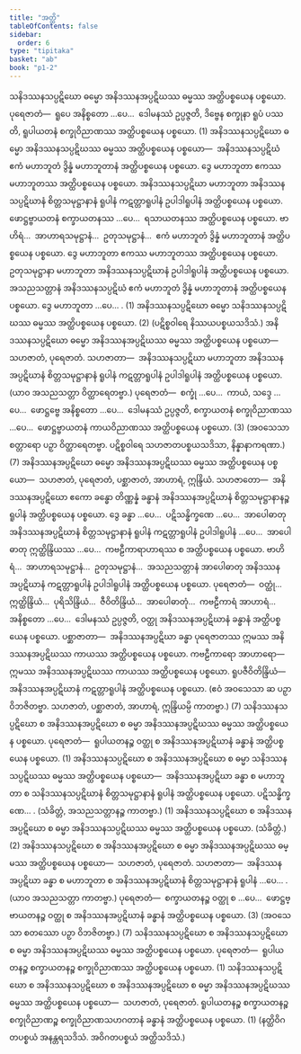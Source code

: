 ```yaml
---
title: "အတ္ထိ"
tableOfContents: false
sidebar:
  order: 6
type: "tipitaka"
basket: "ab"
book: "p1-2"
---
```



<DynamicBreadcrumb />

<Division number="50" book="p1-2" e="ch" v="37" p="486">

<Paragraph number="3047" book="p1-2">
သနိဒဿနသပ္ပဋိဃော ဓမ္မော အနိဒဿနအပ္ပဋိဃဿ ဓမ္မဿ အတ္ထိပစ္စယေန ပစ္စယော. <Emphasis>ပုရေဇာတံ</Emphasis>—  ရူပေ အနိစ္စတော …ပေ…  ဒေါမနဿံ ဥပ္ပဇ္ဇတိ, ဒိဗ္ဗေန စက္ခုနာ ရူပံ ပဿတိ, ရူပါယတနံ စက္ခုဝိညာဏဿ အတ္ထိပစ္စယေန ပစ္စယော. (1)
</Paragraph>

</Division>
<Division number="51" book="p1-2" e="ch" v="37" p="486">

<Paragraph number="3048" book="p1-2">
အနိဒဿနသပ္ပဋိဃော ဓမ္မော အနိဒဿနသပ္ပဋိဃဿ ဓမ္မဿ အတ္ထိပစ္စယေန ပစ္စယော—  အနိဒဿနသပ္ပဋိဃံ ဧကံ မဟာဘူတံ ဒွိန္နံ မဟာဘူတာနံ အတ္ထိပစ္စယေန ပစ္စယော. ဒွေ မဟာဘူတာ ဧကဿ မဟာဘူတဿ အတ္ထိပစ္စယေန ပစ္စယော. အနိဒဿနသပ္ပဋိဃာ မဟာဘူတာ အနိဒဿနသပ္ပဋိဃာနံ စိတ္တသမုဋ္ဌာနာနံ ရူပါနံ ကဋတ္တာရူပါနံ ဥပါဒါရူပါနံ အတ္ထိပစ္စယေန ပစ္စယော. ဖောဋ္ဌဗ္ဗာယတနံ စက္ခာယတနဿ …ပေ…  ရသာယတနဿ အတ္ထိပစ္စယေန ပစ္စယော. ဗာဟိရံ…  အာဟာရသမုဋ္ဌာနံ…  ဥတုသမုဋ္ဌာနံ…  ဧကံ မဟာဘူတံ ဒွိန္နံ မဟာဘူတာနံ အတ္ထိပစ္စယေန ပစ္စယော. ဒွေ မဟာဘူတာ ဧကဿ မဟာဘူတဿ အတ္ထိပစ္စယေန ပစ္စယော. ဥတုသမုဋ္ဌာနာ မဟာဘူတာ အနိဒဿနသပ္ပဋိဃာနံ ဥပါဒါရူပါနံ အတ္ထိပစ္စယေန ပစ္စယော. အသညသတ္တာနံ အနိဒဿနသပ္ပဋိဃံ ဧကံ မဟာဘူတံ ဒွိန္နံ မဟာဘူတာနံ အတ္ထိပစ္စယေန ပစ္စယော. ဒွေ မဟာဘူတာ …ပေ… . (1)
</Paragraph>

<Paragraph number="3049" book="p1-2">
အနိဒဿနသပ္ပဋိဃော ဓမ္မော သနိဒဿနသပ္ပဋိဃဿ ဓမ္မဿ အတ္ထိပစ္စယေန ပစ္စယော. (2)
</Paragraph>

<Paragraph number="3050" book="p1-2">
(ပဋိစ္စဝါရေ နိဿယပစ္စယသဒိသံ.)
</Paragraph>

<Paragraph number="3051" book="p1-2">
အနိဒဿနသပ္ပဋိဃော ဓမ္မော အနိဒဿနအပ္ပဋိဃဿ ဓမ္မဿ အတ္ထိပစ္စယေန ပစ္စယော—  သဟဇာတံ, ပုရေဇာတံ. <Emphasis>သဟဇာတာ</Emphasis>—  အနိဒဿနသပ္ပဋိဃာ မဟာဘူတာ အနိဒဿနအပ္ပဋိဃာနံ စိတ္တသမုဋ္ဌာနာနံ ရူပါနံ ကဋတ္တာရူပါနံ ဥပါဒါရူပါနံ အတ္ထိပစ္စယေန ပစ္စယော. (ယာဝ အသညသတ္တာ ဝိတ္ထာရေတဗ္ဗာ.) <Emphasis>ပုရေဇာတံ</Emphasis>—  စက္ခုံ …ပေ…  ကာယံ, သဒ္ဒေ …ပေ…  ဖောဋ္ဌဗ္ဗေ အနိစ္စတော …ပေ…  ဒေါမနဿံ ဥပ္ပဇ္ဇတိ, စက္ခာယတနံ စက္ခုဝိညာဏဿ …ပေ…  ဖောဋ္ဌဗ္ဗာယတနံ ကာယဝိညာဏဿ အတ္ထိပစ္စယေန ပစ္စယော. (3)
</Paragraph>

<Paragraph number="3052" book="p1-2">
(အဝသေသာ စတ္တာရော ပဉှာ ဝိတ္ထာရေတဗ္ဗာ. ပဋိစ္စဝါရေ သဟဇာတပစ္စယသဒိသာ, နိန္နာနာကရဏာ.) (7)
</Paragraph>

</Division>
<Division number="52" book="p1-2" e="ch" v="37" p="487">

<Paragraph number="3053" book="p1-2">
အနိဒဿနအပ္ပဋိဃော ဓမ္မော အနိဒဿနအပ္ပဋိဃဿ ဓမ္မဿ အတ္ထိပစ္စယေန ပစ္စယော—  သဟဇာတံ, ပုရေဇာတံ, ပစ္ဆာဇာတံ, အာဟာရံ, ဣန္ဒြိယံ. <Emphasis>သဟဇာတော</Emphasis>—  အနိဒဿနအပ္ပဋိဃော ဧကော ခန္ဓော တိဏ္ဏန္နံ ခန္ဓာနံ အနိဒဿနအပ္ပဋိဃာနံ စိတ္တသမုဋ္ဌာနာနဉ္စ ရူပါနံ အတ္ထိပစ္စယေန ပစ္စယော. ဒွေ ခန္ဓာ …ပေ…  ပဋိသန္ဓိက္ခဏေ …ပေ…  အာပေါဓာတု အနိဒဿနအပ္ပဋိဃာနံ စိတ္တသမုဋ္ဌာနာနံ ရူပါနံ ကဋတ္တာရူပါနံ ဥပါဒါရူပါနံ …ပေ…  အာပေါဓာတု ဣတ္ထိန္ဒြိယဿ …ပေ…  ကဗဠီကာရာဟာရဿ စ အတ္ထိပစ္စယေန ပစ္စယော. ဗာဟိရံ…  အာဟာရသမုဋ္ဌာနံ…  ဥတုသမုဋ္ဌာနံ…  အသညသတ္တာနံ အာပေါဓာတု အနိဒဿနအပ္ပဋိဃာနံ ကဋတ္တာရူပါနံ ဥပါဒါရူပါနံ အတ္ထိပစ္စယေန ပစ္စယော. <Emphasis>ပုရေဇာတံ</Emphasis>—  ဝတ္ထုံ…  ဣတ္ထိန္ဒြိယံ…  ပုရိသိန္ဒြိယံ…  ဇီဝိတိန္ဒြိယံ…  အာပေါဓာတုံ…  ကဗဠီကာရံ အာဟာရံ…  အနိစ္စတော …ပေ…  ဒေါမနဿံ ဥပ္ပဇ္ဇတိ, ဝတ္ထု အနိဒဿနအပ္ပဋိဃာနံ ခန္ဓာနံ အတ္ထိပစ္စယေန ပစ္စယော. <Emphasis>ပစ္ဆာဇာတာ</Emphasis>—  အနိဒဿနအပ္ပဋိဃာ ခန္ဓာ ပုရေဇာတဿ ဣမဿ အနိဒဿနအပ္ပဋိဃဿ ကာယဿ အတ္ထိပစ္စယေန ပစ္စယော. <Emphasis>ကဗဠီကာရော အာဟာရော</Emphasis>—  ဣမဿ အနိဒဿနအပ္ပဋိဃဿ ကာယဿ အတ္ထိပစ္စယေန ပစ္စယော. <Emphasis>ရူပဇီဝိတိန္ဒြိယံ</Emphasis>—  အနိဒဿနအပ္ပဋိဃာနံ ကဋတ္တာရူပါနံ အတ္ထိပစ္စယေန ပစ္စယော. (ဧဝံ အဝသေသာ ဆ ပဉှာ ဝိဘဇိတဗ္ဗာ. သဟဇာတံ, ပစ္ဆာဇာတံ, အာဟာရံ, ဣန္ဒြိယမ္ပိ ကာတဗ္ဗာ.) (7)
</Paragraph>

</Division>
<Division number="53" book="p1-2" e="ch" v="37" p="487">

<Paragraph number="3054" book="p1-2">
သနိဒဿနသပ္ပဋိဃော စ အနိဒဿနအပ္ပဋိဃော စ ဓမ္မာ အနိဒဿနအပ္ပဋိဃဿ ဓမ္မဿ အတ္ထိပစ္စယေန ပစ္စယော. <Emphasis>ပုရေဇာတံ</Emphasis>—  ရူပါယတနဉ္စ ဝတ္ထု စ အနိဒဿနအပ္ပဋိဃာနံ ခန္ဓာနံ အတ္ထိပစ္စယေန ပစ္စယော. (1)
</Paragraph>

<Paragraph number="3055" book="p1-2">
အနိဒဿနသပ္ပဋိဃော စ အနိဒဿနအပ္ပဋိဃော စ ဓမ္မာ သနိဒဿနသပ္ပဋိဃဿ ဓမ္မဿ အတ္ထိပစ္စယေန ပစ္စယော—  အနိဒဿနအပ္ပဋိဃာ ခန္ဓာ စ မဟာဘူတာ စ သနိဒဿနသပ္ပဋိဃာနံ စိတ္တသမုဋ္ဌာနာနံ ရူပါနံ အတ္ထိပစ္စယေန ပစ္စယော. ပဋိသန္ဓိက္ခဏေ… . (သံခိတ္တံ, အသညသတ္တာနဉ္စ ကာတဗ္ဗာ.) (1)
</Paragraph>

<Paragraph number="3056" book="p1-2">
အနိဒဿနသပ္ပဋိဃော စ အနိဒဿနအပ္ပဋိဃော စ ဓမ္မာ အနိဒဿနသပ္ပဋိဃဿ ဓမ္မဿ အတ္ထိပစ္စယေန ပစ္စယော. (သံခိတ္တံ.) (2)
</Paragraph>

</Division>
<Division number="54" book="p1-2" e="ch" v="37" p="488">

<Paragraph number="3057" book="p1-2">
အနိဒဿနသပ္ပဋိဃော စ အနိဒဿနအပ္ပဋိဃော စ ဓမ္မာ အနိဒဿနအပ္ပဋိဃဿ ဓမ္မဿ အတ္ထိပစ္စယေန ပစ္စယော—  သဟဇာတံ, ပုရေဇာတံ. <Emphasis>သဟဇာတာ</Emphasis>—  အနိဒဿနအပ္ပဋိဃာ ခန္ဓာ စ မဟာဘူတာ စ အနိဒဿနအပ္ပဋိဃာနံ စိတ္တသမုဋ္ဌာနာနံ ရူပါနံ …ပေ… . (ယာဝ အသညသတ္တာ ကာတဗ္ဗာ.) <Emphasis>ပုရေဇာတံ</Emphasis>—  စက္ခာယတနဉ္စ ဝတ္ထု စ …ပေ…  ဖောဋ္ဌဗ္ဗာယတနဉ္စ ဝတ္ထု စ အနိဒဿနအပ္ပဋိဃာနံ ခန္ဓာနံ အတ္ထိပစ္စယေန ပစ္စယော. (3) (အဝသေသာ စတဿော ပဉှာ ဝိဘဇိတဗ္ဗာ.) (7)
</Paragraph>

</Division>
<Division number="55" book="p1-2" e="ch" v="37" p="488">

<Paragraph number="3058" book="p1-2">
သနိဒဿနသပ္ပဋိဃော စ အနိဒဿနသပ္ပဋိဃော စ ဓမ္မာ အနိဒဿနအပ္ပဋိဃဿ ဓမ္မဿ အတ္ထိပစ္စယေန ပစ္စယော. <Emphasis>ပုရေဇာတံ</Emphasis>—  ရူပါယတနဉ္စ စက္ခာယတနဉ္စ စက္ခုဝိညာဏဿ အတ္ထိပစ္စယေန ပစ္စယော. (1)
</Paragraph>

<Paragraph number="3059" book="p1-2">
သနိဒဿနသပ္ပဋိဃော စ အနိဒဿနသပ္ပဋိဃော စ အနိဒဿနအပ္ပဋိဃော စ ဓမ္မာ အနိဒဿနအပ္ပဋိဃဿ ဓမ္မဿ အတ္ထိပစ္စယေန ပစ္စယော—  သဟဇာတံ, ပုရေဇာတံ. ရူပါယတနဉ္စ စက္ခာယတနဉ္စ စက္ခုဝိညာဏဉ္စ စက္ခုဝိညာဏသဟဂတာနံ ခန္ဓာနံ အတ္ထိပစ္စယေန ပစ္စယော. (1)
</Paragraph>

<Paragraph number="3060" book="p1-2">
(နတ္ထိဝိဂတပစ္စယံ အနန္တရသဒိသံ. အဝိဂတပစ္စယံ အတ္ထိသဒိသံ.)
</Paragraph>
</Division>